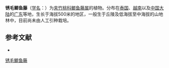 {{Speciesbox
| name = 锈毛鲫鱼藤
| status = 
| status_system = 
| image =
| genus = Secamone
| species = ferruginea
| authority = Pierre ex Cost.
}}

'''锈毛鲫鱼藤'''（[[学名|学名]]：{{lang|la|''Secamone ferruginea''}}）为[[夹竹桃科|夹竹桃科]][[鲫鱼藤属|鲫鱼藤属]]的植物。分布在[[泰国|泰国]]、[[越南|越南]]以及[[中国大陆|中国大陆]]的[[广东|广东]]等地，生长于海拔500米的地区，一般生于丘陵及低海拔至中海拔的山地林中，目前尚未由人工引种栽培。

== 参考文献 ==
<div class="references-small">
* {{cite web| url =http://www.bioinfo.cn/db05/KmzwSpecies.php?action=view&id=1838| title =锈毛鲫鱼藤| work =《中国高等植物数据库全库》| publisher =中国科学院微生物研究所| author =昆明植物研究所| accessdate =2009-02-22| deadurl =yes| archiveurl =https://web.archive.org/web/20160305084519/http://www.bioinfo.cn/db05/KmzwSpecies.php?action=view&id=1838| archivedate =2016-03-05}}
</div>
{{Taxonbar|from=Q15225702}}

[[Category:鲫鱼藤属|锈毛鲫鱼藤]]


{{植物小作品}}